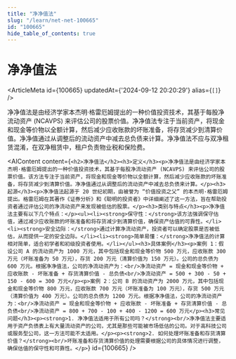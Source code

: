 ```yaml
---
title: "净净值法"
slug: "/learn/net-net-100665"
id: "100665"
hide_table_of_contents: true
---
```



# 净净值法

<ArticleMeta id={100665} updatedAt={'2024-09-12 20:20:29'} alias={`[]`} />
<div className='border-solid border-b border-t-0 my-4 border-[var(--ifm-color-gray-300)]' />

净净值法是由经济学家本杰明·格雷厄姆提出的一种价值投资技术，其基于每股净流动资产 (NCAVPS) 来评估公司的股票价值。净净值法专注于当前资产，将现金和现金等价物以全额计算，然后减少应收账款的坏账准备，将存货减少到清算价值。净净值通过从调整后的流动资产中减去总负债来计算。净净值法不应与双净租赁混淆，在双净租赁中，租户负责物业税和保险费。

<AIContent content={`<h2>净净值法</h2><h3>定义</h3><p>净净值法是由经济学家本杰明·格雷厄姆提出的一种价值投资技术，其基于每股净流动资产 (NCAVPS) 来评估公司的股票价值。该方法专注于当前资产，将现金和现金等价物以全额计算，然后减少应收账款的坏账准备，将存货减少到清算价值。净净值通过从调整后的流动资产中减去总负债来计算。</p><h3>起源</h3><p>净净值法起源于 20 世纪初期，由被誉为 “价值投资之父” 的本杰明·格雷厄姆提出。格雷厄姆在其著作《证券分析》和《聪明的投资者》中详细阐述了这一方法，旨在帮助投资者通过评估公司的净流动资产来发现被低估的股票。</p><h3>类别与特点</h3><p>净净值法主要有以下几个特点：</p><ul><li><strong>保守性：</strong>该方法强调保守估值，通过减少应收账款的坏账准备和将存货减少到清算价值，确保资产估值的可靠性。</li><li><strong>安全边际：</strong>通过计算净流动资产，投资者可以确定股票是否被低估，从而提供一定的安全边际。</li><li><strong>简单易懂：</strong>净净值法的计算相对简单，适合初学者和初级投资者使用。</li></ul><h3>具体案例</h3><p>案例 1：假设公司 A 的流动资产为 1000 万元，其中包括现金和现金等价物 500 万元，应收账款 300 万元（坏账准备为 50 万元），存货 200 万元（清算价值为 150 万元）。公司的总负债为 600 万元。根据净净值法，公司的净流动资产为：<br/>净流动资产 = 现金和现金等价物 + 应收账款 - 坏账准备 + 存货清算价值 - 总负债<br/>净流动资产 = 500 + 300 - 50 + 150 - 600 = 300 万元</p><p>案例 2：公司 B 的流动资产为 2000 万元，其中包括现金和现金等价物 800 万元，应收账款 700 万元（坏账准备为 100 万元），存货 500 万元（清算价值为 400 万元）。公司的总负债为 1200 万元。根据净净值法，公司的净流动资产为：<br/>净流动资产 = 现金和现金等价物 + 应收账款 - 坏账准备 + 存货清算价值 - 总负债<br/>净流动资产 = 800 + 700 - 100 + 400 - 1200 = 600 万元</p><h3>常见问题</h3><p><strong>1. 净净值法适用于所有公司吗？</strong><br/>净净值法主要适用于资产负债表上有大量流动资产的公司，尤其是那些可能被市场低估的公司。对于高科技公司或服务型公司，这一方法可能不太适用。</p><p><strong>2. 如何处理坏账准备和存货清算价值？</strong><br/>坏账准备和存货清算价值的处理需要根据公司的具体情况进行调整，确保估值的保守性和可靠性。</p>`} id={100665} />
